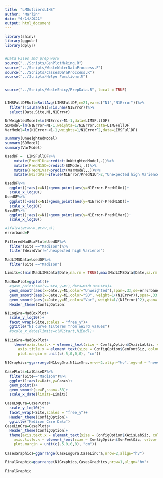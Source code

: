 ```yaml
---
title: "LMOutliersLIMS"
author: "Marlin"
date: "6/14/2021"
output: html_document
---
```


```r
library(shiny)
library(ggpubr)
library(dplyr)


#Data Files and prep work
source("../Scripts/GenPlotMaking.R")
source("../Scripts/WasteWaterDataProccess.R")
source("../Scripts/CassesDataProccess.R")
source("../Scripts/HelperFunctions.R")


source("../Scripts/WasteShiny/PrepData.R", local = TRUE)


LIMSFullDFRoll=RollAvg(LIMSFullDF,n=21,var=c("N1","N1Error"))%>%
  filter(!is.nan(N1)&!is.nan(N1Error))%>%
  select(Date,Site,N1,N1Error)
```

```r

UnWeightedModel=lm(N1Error~N1-1,data=LIMSFullDF)
SDModel=lm(N1Error~N1-1,weights=1/N1Error,data=LIMSFullDF)
VarModel=lm(N1Error~N1-1,weights=1/N1Error^2,data=LIMSFullDF)

summary(UnWeightedModel)
summary(SDModel)
summary(VarModel)
```

```r
UsedDF =  LIMSFullDF%>%
    mutate(PredN1Un=predict(UnWeightedModel,.))%>%
    mutate(PredN1SD=predict(SDModel,.))%>%
    mutate(PredN1Var=predict(VarModel,.))%>%
    mutate(WeirdVar=ifelse(N1Error/PredN1Un>2,"Unexpected high Varience","Expected range of varience"))

UsedDF%>%
  ggplot()+aes(x=N1)+geom_point(aes(y=N1Error-PredN1Un))+
  scale_x_log10()
UsedDF%>%
  ggplot()+aes(x=N1)+geom_point(aes(y=N1Error-PredN1SD))+
  scale_x_log10()
UsedDF%>%
  ggplot()+aes(x=N1)+geom_point(aes(y=N1Error-PredN1Var))+
  scale_x_log10()

```


```r
#ifelse(BCoV>0,BCoV,0))
errorband=F

FilteredMadBoxPlot=UsedDF%>%
  filter(Site =="Madison")%>%
  filter(WeirdVar!="Unexpected high Varience")

MadLIMSData=UsedDF%>%
  filter(Site =="Madison")

Limits=c(min(MadLIMSData$Date,na.rm = TRUE),max(MadLIMSData$Date,na.rm = TRUE))

MadBoxPlot=ggplot()+
  #geom_point(aes(x=Date,y=N1),data=MadLIMSData)+
  geom_smooth(aes(x=Date,y=N1,color="Unweighted"),span=.33,se=errorband,data=FilteredMadBoxPlot)+
  geom_smooth(aes(x=Date,y=N1,color="SD", weight=1/(N1Error)),span=.33,se=errorband,data=MadLIMSData)+
  geom_smooth(aes(x=Date,y=N1,color="Var", weight=1/(N1Error)^2),span=.33,se=errorband,data=MadLIMSData)+
  Header_theme(ConfigOption)

N1LogGra=MadBoxPlot+
  scale_y_log10()+
  facet_wrap(~Site,scales = "free_y")+
  ggtitle("N1 curve filtered from weird values")
  #scale_x_date(limits=c(N1Start,N1End))+

N1LinGra=MadBoxPlot+
    theme(axis.text.x = element_text(size = ConfigOption$XAxisLabSiz, colour = "black"),
      axis.title.x = element_text(size = ConfigOption$GenFontSiz, colour = "black"),
      plot.margin = unit(c(.5,0,0,0), "cm"))
    
N1Graphics=ggarrange(N1LogGra,N1LinGra,nrow=2,align="hv",legend = "none")
    
CasePlots=LatCaseDF%>%
  filter(Site=="Madison")%>%
  ggplot()+aes(x=Date,y=Cases)+
  geom_point()+
  geom_smooth(se=F,span=.33)+
  scale_x_date(limits=Limits)
  
CaseLogGra=CasePlots+
  scale_y_log10()+
  facet_wrap(~Site,scales = "free_y")+
  Header_theme(ConfigOption)+
  ggtitle("Madison Case Data")
CaseLinGra=CasePlots+
  Header_theme(ConfigOption)+
  theme(axis.text.x = element_text(size = ConfigOption$XAxisLabSiz, colour = "black"),
    axis.title.x = element_text(size = ConfigOption$GenFontSiz, colour = "black"),
    plot.margin = unit(c(.5,0,0,0), "cm"))
    
CasesGraphics=ggarrange(CaseLogGra,CaseLinGra,nrow=2,align="hv")

FinalGraphic=ggarrange(N1Graphics,CasesGraphics,nrow=1,align="hv")

FinalGraphic

```